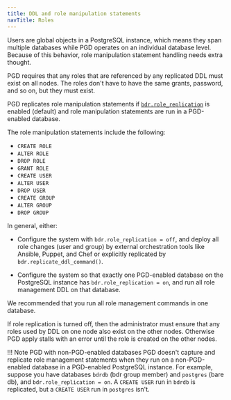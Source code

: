 ```yaml
---
title: DDL and role manipulation statements
navTitle: Roles
---
```


Users are global objects in a PostgreSQL instance, which means they span
multiple databases while PGD operates on an individual database level. Because of this behavior,
role manipulation statement handling needs extra thought.

PGD requires that any roles that are referenced by any replicated DDL must
exist on all nodes. The roles don't have to have the same grants,
password, and so on, but they must exist.

PGD replicates role manipulation statements if [`bdr.role_replication`](/pgd/5.9/reference/pgd-settings#bdrrole_replication) is
enabled (default) and role manipulation statements are run in a PGD-enabled
database.


The role manipulation statements include the following:

-   `CREATE ROLE`
-   `ALTER ROLE`
-   `DROP ROLE`
-   `GRANT ROLE`
-   `CREATE USER`
-   `ALTER USER`
-   `DROP USER`
-   `CREATE GROUP`
-   `ALTER GROUP`
-   `DROP GROUP`

In general, either:

-   Configure the system with `bdr.role_replication = off`, and
    deploy all role changes (user and group) by external orchestration
    tools like Ansible, Puppet, and Chef or explicitly replicated by
    `bdr.replicate_ddl_command()`.

-   Configure the system so that exactly one PGD-enabled database
    on the PostgreSQL instance has `bdr.role_replication = on`, and run all
    role management DDL on that database.

We recommended that you run all role management commands in one
database.

If role replication is turned off, then the administrator must ensure that
any roles used by DDL on one node also exist on the other nodes. Otherwise PGD apply
stalls with an error until the role is created on the other nodes.

!!! Note PGD with non-PGD-enabled databases 
    PGD doesn't capture and replicate role management statements when they
    run on a non-PGD-enabled database in a PGD-enabled PostgreSQL instance.
    For example, suppose you have databases `bdrdb` (bdr group member) and `postgres` (bare db),
    and `bdr.role_replication = on`. A `CREATE USER` run in `bdrdb` is
    replicated, but a `CREATE USER` run in `postgres` isn't.
